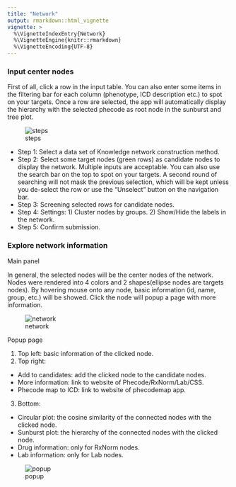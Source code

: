 ```yaml
---
title: "Network"
output: rmarkdown::html_vignette
vignette: >
  %\VignetteIndexEntry{Network}
  %\VignetteEngine{knitr::rmarkdown}
  %\VignetteEncoding{UTF-8}
---
```


### Input center nodes

First of all, click a row in the input table. You can also enter some items in the filtering bar for each column (phenotype, ICD description etc.) to spot on your targets. Once a row are selected, the app will automatically display the hierarchy with the selected phecode as root node in the sunburst and tree plot.

![steps](1.steps.gif)


- Step 1: Select a data set of Knowledge network construction method.
- Step 2: Select some target nodes (green rows) as candidate nodes to display the network. Multiple inputs are acceptable. You can also use the search bar on the top to spot on your targets. A second round of searching will not mask the previous selection, which will be kept unless you de-select the row or use the “Unselect” button on the navigation bar. 
- Step 3: Screening selected rows for candidate nodes.
- Step 4: Settings: 1) Cluster nodes by groups. 2) Show/Hide the labels in the network.
- Step 5: Confirm submission.



### Explore network information

Main panel

In general, the selected nodes will be the center nodes of the network. Nodes were rendered into 4 colors  and 2 shapes(ellipse nodes are targets nodes). By hovering mouse onto any node, basic information (id, name, group, etc.) will be showed. Click the node will popup a page with more information.

![network](2.network_hover.png)

Popup page

1. Top left: basic information of the clicked node.
2. Top right: 
  - Add to candidates: add the clicked node to the candidate nodes.
  - More information: link to website of Phecode/RxNorm/Lab/CSS.
  - Phecode map to ICD: link to website of phecodemap app.
3. Bottom:
  - Circular plot: the cosine similarity of the connected nodes with the clicked node.
  - Sunburst plot: the hierarchy of the connected nodes with the clicked node.
  - Drug information: only for RxNorm nodes.
  - Lab information: only for Lab nodes.

![popup](3.popup.png)


